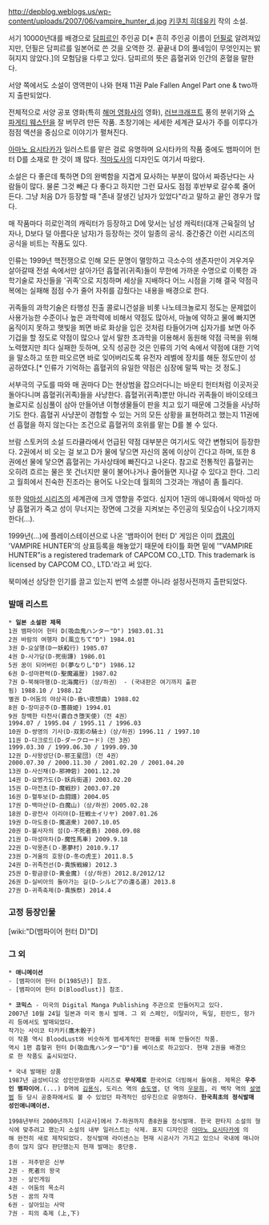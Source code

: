 http://depblog.weblogs.us/wp-content/uploads/2007/06/vampire_hunter_d.jpg
[[키쿠치 히데유키]] 작의 소설.

서기 10000년대를 배경으로 [[담피르]]인 주인공 D[* 흔히 주인공 이름이 [[던필]]로 알려져있지만, 던필은 담피르를 일본어로 쓴 것을 오역한 것. 끝끝내 D의 풀네임이 무엇인지는 밝혀지지 않았다.]의 모험담을 다루고 있다.
담피르의 뜻은 흡혈귀와 인간의 혼혈을 말한다. 

서양 쪽에서도 소설이 영역판이 나와 현재 11권 Pale Fallen Angel Part one & two까지 출판되었다.  

전체적으로 서양 공포 영화(특히 [[해머 영화사]]의 영화), [[러브크래프트]] 풍의 분위기와 [[스파게티 웨스턴]]을 잘 버무려 만든 작품. 초창기에는 세세한 세계관 묘사가 주를 이루다가 점점 액션을 중심으로 이야기가 펼쳐진다.  

[[아마노 요시타카]]가 일러스트를 맡은 걸로 유명하며 요시타카의 작품 중에도 뱀파이어 헌터 D를 소재로 한 것이 꽤 많다. [[적마도사]]의 디자인도 여기서 따왔다.

소설은 다 좋은데 툭하면 D의 완벽함을 지겹게 묘사하는 부분이 많아서 짜증난다는 사람들이 많다. 물론 그것 빼곤 다 좋다고 하지만 그런 묘사도 점점 후반부로 갈수록 줄어든다. 그냥 처음 D가 등장할 때 "존내 잘생긴 남자가 있었다"라고 말하고 끝인 경우가 많다.

매 작품마다 히로인격의 캐릭터가 등장하고 D에 맞서는 남성 캐릭터(대개 근육질의 남자나, D보다 덜 아름다운 남자)가 등장하는 것이 일종의 공식. 중간중간 이런 시리즈의 공식을 비트는 작품도 있다.

인류는 1999년 핵전쟁으로 인해 모든 문명이 멸망하고 극소수의 생존자만이 겨우겨우 살아갈때 전설 속에서만 살아가던 흡혈귀(귀족)들이 무한에 가까운 수명으로 이룩한 과학기술로 자신들을 '귀족'으로 지칭하며 세상을 지배하다 어느 시점을 기해 결국 약점극복에는 실패해 점점 수가 줄어 자취를 감췄다는 내용을 배경으로 한다.

귀족들의 과학기술은 타행성 진출 콜로니건설을 비롯 나노테크놀로지 정도는 문제없이 사용가능한 수준이나 높은 과학력에 비해서 약점도 많아서, 마늘에 약하고 물에 빠지면 움직이지 못하고 햇빛을 쬐면 바로 화상을 입은 것처럼 타들어가며 십자가를 보면 아주 기겁을 할 정도로 약점이 많으나 앞서 말한 초과학을 이용해서 동원해 약점 극복을 위해 노력했지만 죄다 실패한 듯하며, 오직 성공한 것은 인류의 기억 속에서 약점에 대한 기억을 말소하고 또한 떠오르면 바로 잊어버리도록 유전자 레벨에 장치를 해둔 정도만이 성공하였다.[* 인류가 기억하는 흡혈귀의 유일한 약점은 심장에 말뚝 박는 것 정도.]

서부극의 구도를 따와 매 권마다 D는 현상범을 잡으러다니는 바운티 헌터처럼 이곳저곳 돌아다니며 흡혈귀(귀족)들을 사냥한다. 흡혈귀(귀족)뿐만 아니라 귀족들이 바이오테크놀로지로 심심풀이 삼아 만들어낸 이형생물들이 판을 치고 있기 때문에 그것들을 사냥하기도 한다. 흡혈귀 사냥꾼이 경험할 수 있는 거의 모든 상황을 표현하려고 했는지 11권에선 흡혈을 하지 않는다는 조건으로 흡혈귀의 호위를 맡는 D를 볼 수 있다.

브람 스토커의 소설 드라큘라에서 언급된 약점 대부분은 여기서도 약간 변형되어 등장한다. 2권에서 비 오는 걸 보고 D가 물에 닿으면 자신의 몸에 이상이 간다고 하며, 또한 8권에선 물에 닿으면 흡혈귀는 가사상태에 빠진다고 나온다. 참고로 전통적인 흡혈귀는 오히려 흐르는 물은 못 건너지만 물이 불어나거나 줄어들면 지나갈 수 있다고 한다. 그리고 월희에서 친숙한 진조라는 용어도 나오는데 월희의 그것과는 개념이 좀 틀리다.

또한 [[악마성 시리즈]]의 세계관에 크게 영향을 주었다. 심지어 1권의 애니화에서 악마성 마냥 흡혈귀가 죽고 성이 무너지는 장면에 그것을 지켜보는 주인공의 뒷모습이 나오기까지 한다(...).

1999년(...)에 플레이스테이션으로 나온 '뱀파이어 헌터 D' 게임은 이미 [[캡콤]]이 'VAMPIRE HUNTER'의 상표등록을 해놓았기 때문에 타이틀 화면 밑에 '"VAMPIRE HUNTER"is a registered trademark of CAPCOM CO.,LTD. This trademark is licensed by CAPCOM CO., LTD.'라고 써 있다.

북미에선 상당한 인기를 끌고 있는지 번역 소설뿐 아니라 설정사전까지 출판되었다.
=== 발매 리스트 ===
 * '''일본 소설판 제목'''
 1권 뱀파이어 헌터 D(吸血鬼ハンター"D") 1983.01.31
 2권 바람의 여행자 D(風立ちて"D") 1984.01
 3권 D-요살행(Dー妖殺行) 1985.07
 4권 D-사가담(D-死街譚) 1986.01
 5권 꿈이 되어버린 D(夢なりし"D") 1986.12
 6권 D-성마편력(D-聖魔遍歴) 1987.02
 7권 D-북해마행(D-北海魔行)（상/하권） - (국내판은 여기까지 출판됨) 1988.10 / 1988.12
 별권 D-어둠의 야상곡(D-昏い夜想曲) 1988.02
 8권 D-장미공주(D-薔薇姫) 1994.01
 9권 창백한 타천사(蒼白き堕天使)（전 4권）1994.07 / 1995.04 / 1995.11 / 1996.03
 10권 D-쌍영의 기사(D-双影の騎士)（상/하권）1996.11 / 1997.10
 11권 D-다크로드(D-ダークロード)（전 3권）1999.03.30 / 1999.06.30 / 1999.09.30
 12권 D-사왕성단(D-邪王星団)（전 4권）2000.07.30 / 2000.11.30 / 2001.02.20 / 2001.04.20
 13권 D-사신채(D-邪神砦) 2001.12.20
 14권 D-요병가도(D-妖兵街道) 2003.02.20 
 15권 D-마전초(D-魔戦抄) 2003.07.20 
 16권 D-혈투보(D-血闘譜) 2004.05
 17권 D-백마산(D-白魔山)（상/하권）2005.02.28
 18권 D-광전사 이리야(D-狂戦士イリヤ) 2007.01.26
 19권 D-마도중(D-魔道衆) 2007.10.05
 20권 D-불사자의 섬(D-不死者島) 2008.09.08
 21권 D-마성마차(D-魔性馬車) 2009.9.18
 22권 D-악몽촌(Ｄ-悪夢村) 2010.9.17 
 23권 D-겨울의 호왕(D-冬の虎王) 2011.8.5
 24권 D-귀족전선(D-貴族戦線) 2012.3 
 25권 D-황금광(D-黄金魔) (상/하권) 2012.8/2012/12 	
 26권 D-실비아의 돌아가는 길(D-シルビアの還る道) 2013.8
 27권 D-귀족축제(D-貴族祭) 2014.4
=== 고정 등장인물 ===
[wiki:"D(뱀파이어 헌터 D)"D]
=== 그 외 === 
 * '''애니메이션''' 
 - [뱀파이어 헌터 D(1985년)] 참조.
 - [뱀파이어 헌터 D(Bloodlust)] 참조.

 * '''코믹스''' - 미국의 Digital Manga Publishing 주관으로 만들어지고 있다.
 2007년 10월 24일 일본과 미국 동시 발매. 그 외 스페인, 이탈리아, 독일, 핀란드, 헝가리 등에서도 발매되었다.
 작가는 사이코 타카키(鷹木骰子)
 이 작품 역시 BloodLust와 비슷하게 범세계적인 판매를 위해 만들어진 작품.
 역시 1편 흡혈귀 헌터 D(吸血鬼ハンター"D")를 베이스로 하고있다. 현재 2권을 배경으로 한 작품도 출시되었다.

 * 국내 발매된 상품
 1987년 금성비디오 성인만화영화 시리즈로 '''무삭제로''' 한국어로 더빙해서 들여옴. 제목은 '''우주인 뱀파이어'''.(...) D역에 [[김용식]], 도리스 역의 [[송도영]], 던 역의 [[우문희]], 리 백작 역의 [[설영범]] 등 당시 공중파에서도 볼 수 있었던 파격적인 성우진으로 유명하다. '''한국최초의 정식발매 성인애니메이션.'''

 1998년부터 2000년까지 [시공사]에서 7-하권까지 총8권을 정식발매. 한국 판타지 소설의 형식에 맞추려고 했는지 소설의 내부 일러스트는 삭제. 표지 디자인은 [[아마노 요시타카]]에 의해 완전히 새로 제작되었다. 정식발매 라이센스는 현재 시공사가 가지고 있으나 국내에 매니아층이 많지 않다 판단했는지 현재 발매는 중단중.

 1권 - 저주받은 신부
 2권 - 死者의 왕국
 3권 - 살인게임
 4권 - 어둠의 목소리
 5권 - 꿈의 자객
 6권 - 살아있는 사막
 7권 - 피의 축제 (上,下)
